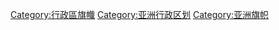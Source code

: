 [[Category:行政區旗幟|Category:行政區旗幟]]
[[Category:亚洲行政区划|Category:亚洲行政区划]]
[[Category:亚洲旗帜|Category:亚洲旗帜]]